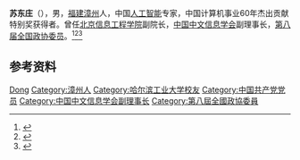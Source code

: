 '''苏东庄'''（{{bd|1932年|}}），男，[[福建|福建]][[漳州|漳州]]人，中国[[人工智能|人工智能]]专家，中国计算机事业60年杰出贡献特别奖获得者。曾任[[北京信息工程学院|北京信息工程学院]]副院长，[[中国中文信息学会|中国中文信息学会]]副理事长，[[第八届全国政协委员|第八届全国政协委员]]。<ref>{{Cite book|title=历届全国政协委员人名辞典|author=|publisher=中国国际广播出版社|year=1996|isbn=9787507813746|location=北京|pages=286}}</ref><ref>{{Cite book|title=中华人民共和国职官志|author=何虎生, 李耀东, 向常福主编|publisher=中国社会出版社|year=2003|isbn=9787800883934|location=北京|pages=}}</ref><ref>{{Cite web|title=我院历史上的著名专家学者|url=https://jsjxy.bistu.edu.cn/xygk/wylssdzmzjxz/201904/t20190404_67360.html|accessdate=2021-01-31|work=北京信息科技大学|archive-date=2021-02-06|archive-url=https://web.archive.org/web/20210206071851/https://jsjxy.bistu.edu.cn/xygk/wylssdzmzjxz/201904/t20190404_67360.html|dead-url=no}}</ref>

== 参考资料 ==
{{reflist}}

{{中国计算机事业60年杰出贡献特别奖获得者}}
{{Navboxes
| title  = 苏东庄在[[中国中文信息学会|中国中文信息学会]]的职务
| list1  =
{{中国中文信息学会第三届理事会}}
{{中国中文信息学会第四届理事会}}
}}

{{Authority control}}
{{DEFAULTSORT:Su苏}}
[[Category:苏姓|Dong]]
[[Category:漳州人|Category:漳州人]]
[[Category:哈尔滨工业大学校友|Category:哈尔滨工业大学校友]]
[[Category:中国共产党党员|Category:中国共产党党员]]
[[Category:中国中文信息学会副理事长|Category:中国中文信息学会副理事长]]
[[Category:第八屆全國政協委員|Category:第八屆全國政協委員]]

{{中国人物小作品}}